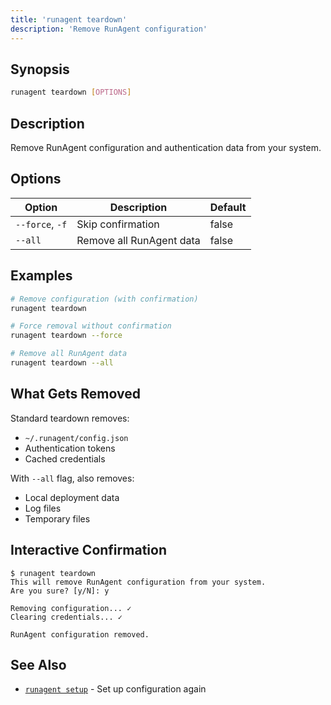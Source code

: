 ```yaml
---
title: 'runagent teardown'
description: 'Remove RunAgent configuration'
---
```


## Synopsis

```bash
runagent teardown [OPTIONS]
```

## Description

Remove RunAgent configuration and authentication data from your system.

## Options

| Option | Description | Default |
|--------|-------------|---------|
| `--force`, `-f` | Skip confirmation | false |
| `--all` | Remove all RunAgent data | false |

## Examples

```bash
# Remove configuration (with confirmation)
runagent teardown

# Force removal without confirmation
runagent teardown --force

# Remove all RunAgent data
runagent teardown --all
```

## What Gets Removed

Standard teardown removes:
- `~/.runagent/config.json`
- Authentication tokens
- Cached credentials

With `--all` flag, also removes:
- Local deployment data
- Log files
- Temporary files

## Interactive Confirmation

```
$ runagent teardown
This will remove RunAgent configuration from your system.
Are you sure? [y/N]: y

Removing configuration... ✓
Clearing credentials... ✓

RunAgent configuration removed.
```

## See Also

- [`runagent setup`](/cli/commands/setup) - Set up configuration again